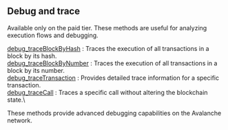 ## Debug and trace

Available only on the paid tier. These methods are useful for analyzing execution flows and debugging.

[debug_traceBlockByHash](/avalanche-api/debugandtrace/debug_traceBlockByHash) : Traces the execution of all transactions in a block by its hash. \
[debug_traceBlockByNumber](/avalanche-api/debugandtrace/debug_traceBlockByNumber) : Traces the execution of all transactions in a block by its number. \
[debug_traceTransaction](/avalanche-api/debugandtrace/debug_traceTransaction) : Provides detailed trace information for a specific transaction.  \
[debug_traceCall](/avalanche-api/debugandtrace/debug_traceCall) : Traces a specific call without altering the blockchain state.\

These methods provide advanced debugging capabilities on the Avalanche network.
